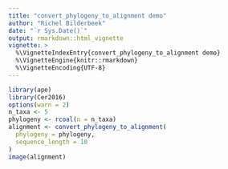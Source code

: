 ```yaml
---
title: "convert_phylogeny_to_alignment demo"
author: "Richel Bilderbeek"
date: "`r Sys.Date()`"
output: rmarkdown::html_vignette
vignette: >
  %\VignetteIndexEntry{convert_phylogeny_to_alignment demo}
  %\VignetteEngine{knitr::rmarkdown}
  %\VignetteEncoding{UTF-8}
---
```



```r
library(ape)
library(Cer2016)
options(warn = 2)
n_taxa <- 5
phylogeny <- rcoal(n = n_taxa)
alignment <- convert_phylogeny_to_alignment(
  phylogeny = phylogeny,
  sequence_length = 10
)
image(alignment)
```
